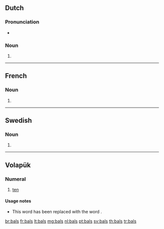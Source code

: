 {{also|bāls}}
==Dutch==

===Pronunciation===
* {{audio|Nl-bals.ogg|Audio|lang=nl}}

===Noun===
{{head|nl}}

# {{nl-noun form of|pl|bal}}

----

==French==

===Noun===
{{head|fr|plural|g=m-p}}

# {{plural of|bal|lang=fr}}

----

==Swedish==

===Noun===
{{head|sv|noun form}}

# {{sv-noun-form-indef-gen|bal}}

----

==Volapük==

===Numeral===
{{head|vo|numeral}}

# {{context|obsolete|lang=vo}} [[ten]]

====Usage notes====
* This word has been replaced with the word {{term|deg|lang=vo}}.

[[br:bals]]
[[fr:bals]]
[[lt:bals]]
[[mg:bals]]
[[nl:bals]]
[[pt:bals]]
[[sv:bals]]
[[th:bals]]
[[tr:bals]]